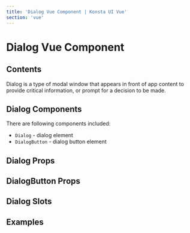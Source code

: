 ```yaml
---
title: 'Dialog Vue Component | Konsta UI Vue'
section: 'vue'
---
```



# Dialog Vue Component

## Contents

Dialog is a type of modal window that appears in front of app content to provide critical information, or prompt for a decision to be made.

## Dialog Components

There are following components included:

- `Dialog` - dialog element
- `DialogButton` - dialog button element

## Dialog Props

<DialogProps />

## DialogButton Props

<DialogButtonProps />

## Dialog Slots

<DialogSlots />

## Examples

<DialogExample />
